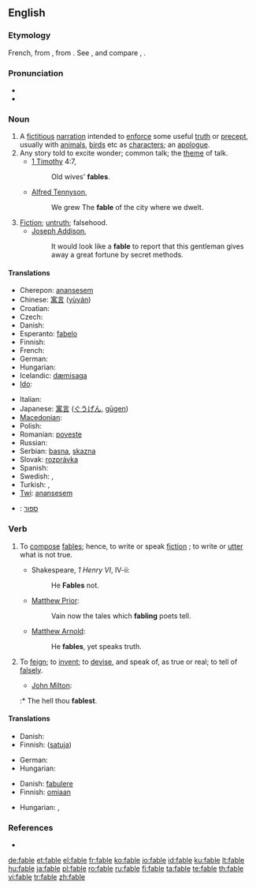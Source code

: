 {{wikipedia}}
==English==

===Etymology===

French, from {{etyl|la}} {{term|fabula|lang=la}}, from {{term|fari||to speak, say|lang=la}}. See {{term|Ban}}, and compare {{term|fabulous}}, {{term|fame}}.

===Pronunciation===
* {{audio|en-us-fable.ogg|Audio (US)}}
* {{rhymes|eɪbəl}}

===Noun===
{{en-noun}}

# A [[fictitious]] [[narration]] intended to [[enforce]] some useful [[truth]] or [[precept]], usually with [[animals]], [[birds]] etc as [[characters]]; an [[apologue]].
# Any story told to excite wonder; common talk; the [[theme]] of talk.
#* [[w:First Epistle to Timothy|1 Timothy]] 4:7,
#*: Old wives' '''fables'''.
#* [[w:Alfred Tennyson, 1st Baron Tennyson|Alfred Tennyson]],
#*: We grew The '''fable''' of the city where we dwelt.
# [[Fiction]]; [[untruth]]; falsehood.
#* [[w:Joseph Addison|Joseph Addison]],
#*: It would look like a '''fable''' to report that this gentleman gives away a great fortune by secret methods.

====Translations====
{{trans-top|story or tale intended to instruct, to amuse, to enforce some useful truth or precept}}
* Cherepon: [[anansesem]]
* Chinese: [[寓言]] ([[yùyán]])
* Croatian: {{t+|hr|bajka|f|alt=bȃjka}}
* Czech: {{t+|cs|bajka|f}}
* Danish: {{t-|da|fabel}}
* Esperanto: [[fabelo]]
* Finnish: {{t+|fi|satu}}
* French: {{t+|fr|conte|m}}
* German: {{t+|de|Fabel|f}}
* Hungarian: {{t+|hu|mese}}
* Icelandic: [[dæmisaga]] {{f}}
* [[Ido]]: {{t|io|fablo}}
{{trans-mid}}
* Italian: {{t-|it|fiaba|m}}
* Japanese: [[寓言]] ([[ぐうげん]], [[gūgen]])
* [[Macedonian]]: {{t|mk|басна|f|tr=básna|sc=Cyrl}}
* Polish: {{t+|pl|bajka}}
* Romanian: [[poveste]]
* Russian: {{t|ru|басня|f|tr=básnja|sc=Cyrl}}
* Serbian: [[basna]], [[skazna]]
* Slovak: [[rozprávka]]
* Spanish: {{t-|es|fábula|f}}
* Swedish: {{t+|sv|saga}}, {{t+|sv|berättelse}}
* Turkish: {{t|tr|fabl}},  {{t|tr|öykünce}}
* [[Twi]]: [[anansesem]]
{{trans-bottom}}

{{checktrans-top}}
* {{ttbc|Hebrew}}: [[ספור]]
{{trans-mid}}
{{trans-bottom}}

===Verb===
{{en-verb|fabl|ing}}

# {{intransitive}} To [[compose]] [[fables]]; hence, to write or speak [[fiction]] ; to write or [[utter]] what is not true.
#* Shakespeare, ''1 Henry VI'', IV-ii:
#*: He '''Fables''' not.
#* [[w:Matthew Prior|Matthew Prior]]:
#*: Vain now the tales which '''fabling''' poets tell.
#* [[w:Matthew Arnold|Matthew Arnold]]:
#*: He '''fables''', yet speaks truth.
# {{transitive}} To [[feign]]; to [[invent]]; to [[devise]], and speak of, as true or real; to tell of [[falsely]].
#* [[w:John Milton|John Milton]]:
#:* The hell thou '''fablest'''.

====Translations====
{{trans-top|compose fables}}
* Danish: {{t-|da|fable}}
* Finnish: {{t+|fi|sepittää}} ([[satu#Finnish|satuja]])
{{trans-mid}}
* German: {{t+|de|fabulieren}}
* Hungarian: {{t|hu|mesél}}
{{trans-bottom}}

{{trans-top|tell of falsely}}
* Danish: [[fabulere]]
* Finnish: {{t+|fi|puhua}} [[oma#Finnish|omiaan]]
{{trans-mid}}
* Hungarian: {{t+|hu|költ}}, {{t|hu|kohol}}
{{trans-bottom}}

===References===
* {{R:Webster 1913}}
{{webster}}

[[de:fable]]
[[et:fable]]
[[el:fable]]
[[fr:fable]]
[[ko:fable]]
[[io:fable]]
[[id:fable]]
[[ku:fable]]
[[lt:fable]]
[[hu:fable]]
[[ja:fable]]
[[pl:fable]]
[[ro:fable]]
[[ru:fable]]
[[fi:fable]]
[[ta:fable]]
[[te:fable]]
[[th:fable]]
[[vi:fable]]
[[tr:fable]]
[[zh:fable]]
